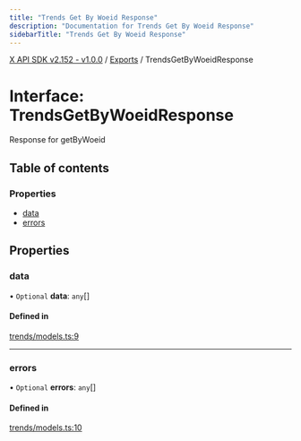 ```yaml
---
title: "Trends Get By Woeid Response"
description: "Documentation for Trends Get By Woeid Response"
sidebarTitle: "Trends Get By Woeid Response"
---
```


[X API SDK v2.152 - v1.0.0](../README.md) / [Exports](../modules.md) / TrendsGetByWoeidResponse

# Interface: TrendsGetByWoeidResponse

Response for getByWoeid

## Table of contents

### Properties

- [data](TrendsGetByWoeidResponse.md#data)
- [errors](TrendsGetByWoeidResponse.md#errors)

## Properties

### data

• `Optional` **data**: `any`[]

#### Defined in

[trends/models.ts:9](https://github.com/xdevplatform/xdk/blob/ad4172ef5f68f089e0f077a190b271016dd35bf7/xdk/typescript/src/trends/models.ts#L9)

___

### errors

• `Optional` **errors**: `any`[]

#### Defined in

[trends/models.ts:10](https://github.com/xdevplatform/xdk/blob/ad4172ef5f68f089e0f077a190b271016dd35bf7/xdk/typescript/src/trends/models.ts#L10)
